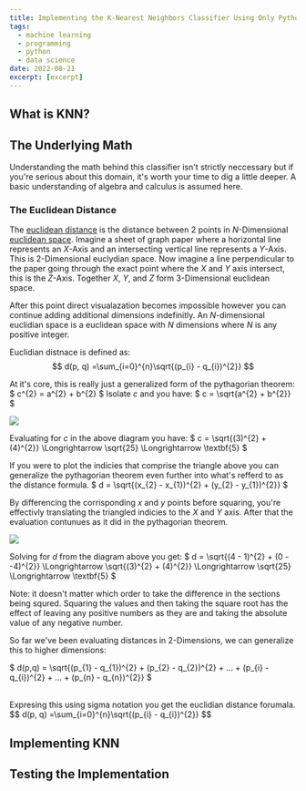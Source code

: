 ```yaml
---
title: Implementing the K-Nearest Neighbors Classifier Using Only Python and Numpy
tags:
  - machine learning
  - programming
  - python
  - data science
date: 2022-08-21
excerpt: [excerpt]
---
```


## What is KNN?

## The Underlying Math
Understanding the math behind this classifier isn't strictly neccessary but
if you're serious about this domain, it's worth your time to dig a little
deeper. A basic understanding of algebra and calculus is assumed here.

### The Euclidean Distance
The [euclidean distance](https://en.wikipedia.org/wiki/Euclidean_distance)
is the distance between 2 points in $N$-Dimensional
[euclidean space](https://en.wikipedia.org/wiki/Euclidean_space).
Imagine a sheet of graph paper where a horizontal line represents an $X$-Axis and an intersecting vertical
line represents a $Y$-Axis. This is 2-Dimensional euclydian space. Now imagine
a line perpendicular to the paper going through the exact point where the
$X$ and $Y$ axis intersect, this is the $Z$-Axis. Together $X$, $Y$, and $Z$ form
3-Dimensional euclidean space.

After this point direct visualazation becomes impossible however you can
continue adding additional dimensions indefinitly. An $N$-dimensional 
euclidian space is a euclidean space with $N$ dimensions where $N$ is any positive integer.

Euclidian distnace is defined as:
$$
d(p, q) =\sum_{i=0}^{n}\sqrt{(p_{i} - q_{i})^{2}}
$$

At it's core, this is really just a generalized form of the pythagorian
theorem: 
$
c^{2} = a^{2} + b^{2}
$
Isolate $c$ and you have: 
$
c = \sqrt{a^{2} + b^{2}}
$

<Image src="/posts/Implementing-the-K-Nearest-Neighbors-Classifier-Using-Only-Python-and-Numpy/pythagorian.png"
    width={550*.4}
    height={550*.4}
/>

Evaluating for $c$ in the above diagram you have:
$
c = \sqrt{(3)^{2} + (4)^{2}} \Longrightarrow \sqrt{25} \Longrightarrow \textbf{5}
$

If you were to plot the indicies that comprise the triangle above you can 
generalize the pythagorian theorem even further into what's refferd to as the
distance formula. 
$
d = \sqrt{(x_{2} - x_{1})^{2} + (y_{2} - y_{1})^{2}}
$

By differencing the corrisponding $x$ and $y$ points before squaring, you're 
effectivly translating the triangled indicies to the $X$ and $Y$ axis. After 
that the evaluation contunues as it did in the pythagorian theorem.

<Image src="/posts/Implementing-the-K-Nearest-Neighbors-Classifier-Using-Only-Python-and-Numpy/distancePlot.png"
    width={550*.55}
    height={550*.55}
/>

Solving for $d$ from the diagram above you get: 
$
d = \sqrt{(4 - 1)^{2} + (0 - -4)^{2}} \Longrightarrow \sqrt{(3)^{2} + (4)^{2}} \Longrightarrow \sqrt{25} \Longrightarrow \textbf{5}
$

Note: it doesn't matter which order to take the difference in the sections 
being squred. Squaring the values and then taking the square root has the effect 
of leaving any positive numbers as they are and taking the absolute value of
any negative number.

So far we've been evaluating distances in 2-Dimensions, we can generalize this 
to higher dimensions:

$
d(p,q) = \sqrt{(p_{1} - q_{1})^{2} + (p_{2} - q_{2})^{2} + ... + (p_{i} - q_{i})^{2} + ... + (p_{n} - q_{n})^{2}}
$

<br/>
Expresing this using sigma notation you get the euclidian distance forumala.
$$
d(p, q) =\sum_{i=0}^{n}\sqrt{(p_{i} - q_{i})^{2}}
$$

## Implementing KNN

## Testing the Implementation
